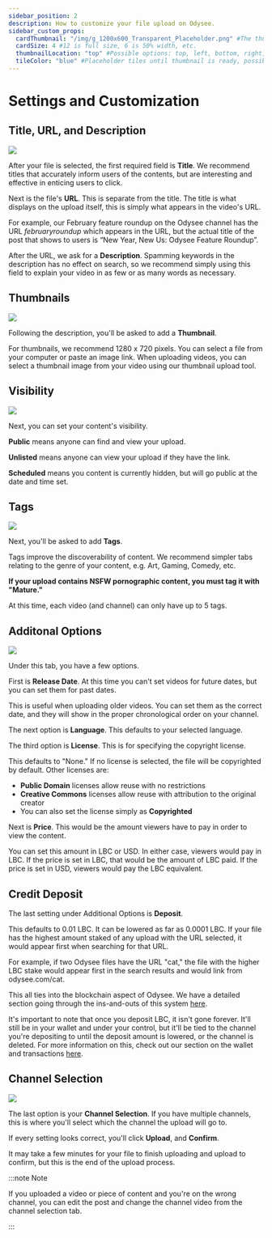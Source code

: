 ---
sidebar_position: 2
description: How to customize your file upload on Odysee.
sidebar_custom_props:
  cardThumbnail: "/img/g_1200x600_Transparent_Placeholder.png" #The thumbnail on the category card.
  cardSize: 4 #12 is full size, 6 is 50% width, etc.
  thumbnailLocation: "top" #Possible options: top, left, bottom, right, none
  tileColor: "blue" #Placeholder tiles until thumbnail is ready, possible options: blue, cream, darkpurple, lightpurple, mauve, orange, pink, none
---

# Settings and Customization

## Title, URL, and Description

![](/img/en/category-uploading4.png)

After your file is selected, the first required field is **Title**. We recommend titles that accurately inform users of the contents, but are interesting and effective in enticing users to click.

Next is the file's **URL**. This is separate from the title. The title is what displays on the upload itself, this is simply what appears in the video's URL.

For example, our February feature roundup on the Odysee channel has the URL *februaryroundup* which appears in the URL, but the actual title of the post that shows to users is “New Year, New Us: Odysee Feature Roundup”.

After the URL, we ask for a **Description**. Spamming keywords in the description has no effect on search, so we recommend simply using this field to explain your video in as few or as many words as necessary.

## Thumbnails

![](/img/en/category-uploading5.png)

Following the description, you'll be asked to add a **Thumbnail**.

For thumbnails, we recommend 1280 x 720 pixels. You can select a file from your computer or paste an image link. When uploading videos, you can select a thumbnail image from your video using our thumbnail upload tool.

## Visibility

![](https://hackmd.io/_uploads/B1eDsmbH3.png)

Next, you can set your content's visibility.

**Public** means anyone can find and view your upload.

**Unlisted** means anyone can view your upload if they have the link.

**Scheduled** means you content is currently hidden, but will go public at the date and time set.

## Tags 

![](/img/en/category-uploading6.png)

Next, you'll be asked to add **Tags**.

Tags improve the discoverability of content. We recommend simpler tabs relating to the genre of your content, e.g. Art, Gaming, Comedy, etc.

**If your upload contains NSFW pornographic content, you must tag it with "Mature."**

At this time, each video (and channel) can only have up to 5 tags.

## Additonal Options

![](/img/en/category-uploading7.png)

Under this tab, you have a few options.

First is **Release Date**. At this time you can't set videos for future dates, but you can set them for past dates.

This is useful when uploading older videos. You can set them as the correct date, and they will show in the proper chronological order on your channel.

The next option is **Language**. This defaults to your selected language.

The third option is **License**. This is for specifying the copyright license.

This defaults to "None." If no license is selected, the file will be copyrighted by default. Other licenses are:

- **Public Domain** licenses allow reuse with no restrictions
- **Creative Commons** licenses allow reuse with attribution to the original creator
- You can also set the license simply as **Copyrighted**

Next is **Price**. This would be the amount viewers have to pay in order to view the content.

You can set this amount in LBC or USD. In either case, viewers would pay in LBC. If the price is set in LBC, that would be the amount of LBC paid. If the price is set in USD, viewers would pay the LBC equivalent.

## Credit Deposit

The last setting under Additional Options is **Deposit**.

This defaults to 0.01 LBC. It can be lowered as far as 0.0001 LBC. If your file has the highest amount staked of any upload with the URL selected, it would appear first when searching for that URL.

For example, if two Odysee files have the URL "cat," the file with the higher LBC stake would appear first in the search results and would link from odysee.com/cat.

This all ties into the blockchain aspect of Odysee. We have a detailed section going through the ins-and-outs of this system [here](https://help.odysee.tv/category-blockchain/category-staking/naming).

It's important to note that once you deposit LBC, it isn't gone forever. It'll still be in your wallet and under your control, but it'll be tied to the channel you're depositing to until the deposit amount is lowered, or the channel is deleted. For more information on this, check out our section on the wallet and transactions [here](https://help.odysee.tv/category-wallet/).

## Channel Selection

![](/img/en/category-uploading8.png)

The last option is your **Channel Selection**. If you have multiple channels, this is where you'll select which the channel the upload will go to.

If every setting looks correct, you'll click **Upload**, and **Confirm**.

It may take a few minutes for your file to finish uploading and upload to confirm, but this is the end of the upload process.

:::note Note

If you uploaded a video or piece of content and you're on the wrong channel, you can edit the post and change the channel video from the channel selection tab.

:::